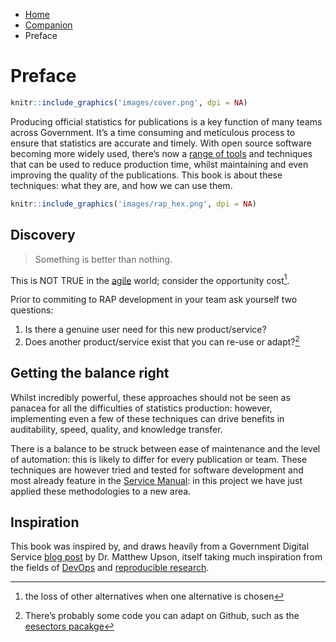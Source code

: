 ::: {.breadcrumbs}
* [Home](index.html)
* [Companion](companion-index.html)
* Preface
:::

# Preface

```r
knitr::include_graphics('images/cover.png', dpi = NA)
```

Producing official statistics for publications is a key function of many teams across Government. It’s a time consuming and meticulous process to ensure that statistics are accurate and timely. With open source software becoming more widely used, there’s now a [range of tools](https://www.gov.uk/service-manual/technology/choosing-technology-an-introduction) and techniques that can be used to reduce production time, whilst maintaining and even improving the quality of the publications. This book is about these techniques: what they are, and how we can use them.

```r
knitr::include_graphics('images/rap_hex.png', dpi = NA)
```

## Discovery

> Something is better than nothing.

This is NOT TRUE in the [agile](https://en.wikipedia.org/wiki/Agile_software_development) world; consider the opportunity cost^[the loss of other alternatives when one alternative is chosen].

Prior to commiting to RAP development in your team ask yourself two questions:

1. Is there a genuine user need for this new product/service?
2. Does another product/service exist that you can re-use or adapt?^[There's probably some code you can adapt on Github, such as the [eesectors pacakge](https://github.com/ukgovdatascience/eesectors)]

## Getting the balance right

Whilst incredibly powerful, these approaches should not be seen as panacea for all the difficulties of statistics production: however, implementing even a few of these techniques can drive benefits in auditability, speed, quality, and knowledge transfer.

There is a balance to be struck between ease of maintenance and the level of automation: this is likely to differ for every publication or team. These techniques are however tried and tested for software development and most already feature in the [Service Manual](https://www.gov.uk/service-manual/technology): in this project we have just applied these methodologies to a new area.

## Inspiration

This book was inspired by, and draws heavily from a Government Digital Service [blog post](https://gdsdata.blog.gov.uk/2017/03/27/reproducible-analytical-pipeline/) by Dr. Matthew Upson, itself taking much inspiration from the fields of [DevOps](https://en.wikipedia.org/wiki/DevOps) and [reproducible research](https://simplystatistics.org/2014/06/06/the-real-reason-reproducible-research-is-important/).

